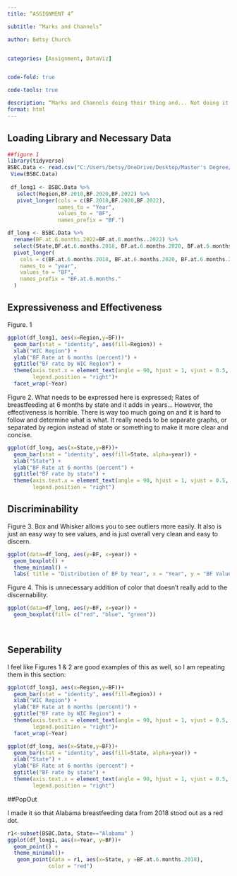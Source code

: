 ```yaml
---
title: “ASSIGNMENT 4”

subtitle: “Marks and Channels”

author: Betsy Church


categories: [Assignment, DataViz]


code-fold: true

code-tools: true

description: “Marks and Channels doing their thing and... Not doing it well sometimes.”
format: html
---
```


## Loading Library and Necessary Data

```r

##figure 1
library(tidyverse)
BSBC.Data <- read.csv("C:/Users/betsy/OneDrive/Desktop/Master's Degree/BSBC Data.csv")
 View(BSBC.Data)
 
 df_long1 <- BSBC.Data %>%
   select(Region,BF.2018,BF.2020,BF.2022) %>%
   pivot_longer(cols = c(BF.2018,BF.2020,BF.2022),
                names_to = "Year",
                values_to = "BF",
                names_prefix = "BF.")

df_long <- BSBC.Data %>%
  rename(BF.at.6.months.2022=BF.at.6.months..2022) %>%
  select(State,BF.at.6.months.2018, BF.at.6.months.2020, BF.at.6.months.2022) %>%
  pivot_longer(
    cols = c(BF.at.6.months.2018, BF.at.6.months.2020, BF.at.6.months.2022),  # Replace with your column names
    names_to = "year",
    values_to = "BF", 
    names_prefix = "BF.at.6.months."
  )

```

## Expressiveness and Effectiveness

Figure. 1

```r
ggplot(df_long1, aes(x=Region,y=BF))+
  geom_bar(stat = "identity", aes(fill=Region)) +
  xlab("WIC Region") +
  ylab("BF Rate at 6 months (percent)") +
  ggtitle("BF rate by WIC Region") +
  theme(axis.text.x = element_text(angle = 90, hjust = 1, vjust = 0.5, size = 0.1),
        legend.position = "right")+
  facet_wrap(~Year)
```

Figure 2. What needs to be expressed here is expressed; Rates of breastfeeding at 6 months by state and it adds in years... However, the effectiveness is horrible. There is way too much going on and it is hard to follow and determine what is what. It really needs to be separate graphs, or separated by region instead of state or something to make it more clear and concise.

```r
ggplot(df_long, aes(x=State,y=BF))+
  geom_bar(stat = "identity", aes(fill=State, alpha=year)) +
  xlab("State") +
  ylab("BF Rate at 6 months (percent") +
  ggtitle("BF rate by state") +
  theme(axis.text.x = element_text(angle = 90, hjust = 1, vjust = 0.5, size = 0.1),
        legend.position = "right")
```

## Discriminability

Figure 3. Box and Whisker allows you to see outliers more easily. It also is just an easy way to see values, and is just overall very clean and easy to discern.

```r
ggplot(data=df_long, aes(y=BF, x=year)) +
  geom_boxplot() + 
  theme_minimal() + 
  labs( title = "Distribution of BF by Year", x = "Year", y = "BF Value" )
```

Figure 4. This is unnecessary addition of color that doesn't really add to the discernability.

```r
ggplot(data=df_long, aes(y=BF, x=year)) +
  geom_boxplot(fill= c("red", "blue", "green"))
 
 
```

## Seperability

I feel like Figures 1 & 2 are good examples of this as well, so I am repeating them in this section:

```r
ggplot(df_long1, aes(x=Region,y=BF))+
  geom_bar(stat = "identity", aes(fill=Region)) +
  xlab("WIC Region") +
  ylab("BF Rate at 6 months (percent)") +
  ggtitle("BF rate by WIC Region") +
  theme(axis.text.x = element_text(angle = 90, hjust = 1, vjust = 0.5, size = 0.1),
        legend.position = "right")+
  facet_wrap(~Year)

ggplot(df_long, aes(x=State,y=BF))+
  geom_bar(stat = "identity", aes(fill=State, alpha=year)) +
  xlab("State") +
  ylab("BF Rate at 6 months (percent") +
  ggtitle("BF rate by state") +
  theme(axis.text.x = element_text(angle = 90, hjust = 1, vjust = 0.5, size = 0.1),
        legend.position = "right")
```

##PopOut

I made it so that Alabama breastfeeding data from 2018 stood out as a red dot.

```r

r1<-subset(BSBC.Data, State=="Alabama" )
ggplot(df_long1, aes(x=Year, y=BF))+
  geom_point() +
  theme_minimal()+
   geom_point(data = r1, aes(x=State, y =BF.at.6.months.2018),
             color = "red")
```
